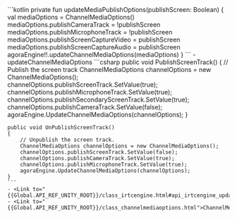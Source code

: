 <PlatformWrapper platform="android">
    ```kotlin
    private fun updateMediaPublishOptions(publishScreen: Boolean) {
        val mediaOptions = ChannelMediaOptions()
        mediaOptions.publishCameraTrack = !publishScreen
        mediaOptions.publishMicrophoneTrack = !publishScreen
        mediaOptions.publishScreenCaptureVideo = publishScreen
        mediaOptions.publishScreenCaptureAudio = publishScreen
        agoraEngine!!.updateChannelMediaOptions(mediaOptions)
    }    
    ```
    - <Link to="{{Global.API_REF_ANDROID_ROOT}}/class_irtcengine.html#api_irtcengine_updatechannelmediaoptions">updateChannelMediaOptions</Link>
</PlatformWrapper>
<PlatformWrapper platform="unity">
   ```csharp
    public void PublishScreenTrack()
    {
        // Publish the screen track
        ChannelMediaOptions channelOptions = new ChannelMediaOptions();
        channelOptions.publishScreenTrack.SetValue(true);
        channelOptions.publishMicrophoneTrack.SetValue(true);
        channelOptions.publishSecondaryScreenTrack.SetValue(true);
        channelOptions.publishCameraTrack.SetValue(false);
        agoraEngine.UpdateChannelMediaOptions(channelOptions);
    }

    public void UnPublishScreenTrack()
    {
        // Unpublish the screen track.
        ChannelMediaOptions channelOptions = new ChannelMediaOptions();
        channelOptions.publishScreenTrack.SetValue(false);
        channelOptions.publishCameraTrack.SetValue(true);
        channelOptions.publishMicrophoneTrack.SetValue(true);
        agoraEngine.UpdateChannelMediaOptions(channelOptions);
    }
    ```
    - <Link to="{{Global.API_REF_UNITY_ROOT}}/class_irtcengine.html#api_irtcengine_updatechannelmediaoptions">UpdateChannelMediaOptions</Link>
    - <Link to="{{Global.API_REF_UNITY_ROOT}}/class_channelmediaoptions.html">ChannelMediaOptions</Link>

</PlatformWrapper>